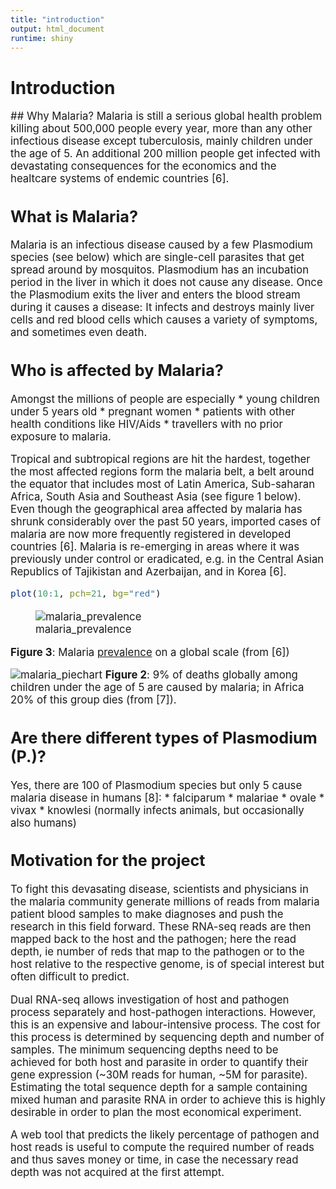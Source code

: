 ```yaml
---
title: "introduction"
output: html_document
runtime: shiny
---
```

# Introduction <a id="chapter-1"></a>

<big>
## Why Malaria?
Malaria is still a serious global health problem killing about 500,000 people every year, more than any other infectious disease except tuberculosis, mainly children under the age of 5. An additional 200 million people get infected with devastating consequences for the economics and the healtcare systems of endemic countries [6].

## What is Malaria?
Malaria is an infectious disease caused by a few Plasmodium species (see below) which are single-cell parasites that get spread around by mosquitos.
Plasmodium has an incubation period in the liver in which it does not cause any disease. Once the Plasmodium exits the liver and enters the blood stream during it causes a disease: It infects and destroys mainly liver cells and red blood cells which causes a variety of symptoms, and sometimes even death.

## Who is affected by Malaria?
Amongst the millions of people are especially
* young children under 5 years old
* pregnant women
* patients with other health conditions like HIV/Aids
* travellers with no prior exposure to malaria.

Tropical and subtropical regions are hit the hardest, together the most affected regions form the malaria belt, a belt around the equator that includes most of Latin America, Sub-saharan Africa, South Asia and Southeast Asia (see figure 1 below). Even though the geographical area affected by malaria has shrunk considerably over the past 50 years, imported cases of malaria are now more frequently registered in developed countries [6]. Malaria is re-emerging in areas where it was previously under control or eradicated, e.g. in the Central Asian Republics of Tajikistan and Azerbaijan, and in Korea [6].

```r
plot(10:1, pch=21, bg="red")
```

![malaria_prevalence](../img/malaria_prevalence.png)  

**Figure 3**: Malaria [prevalence](https://www.nobelprize.org/educational/medicine/malaria/readmore/global.html "the proportion of a population that at some point in their life have experienced this disease") on a global scale (from [6]) 
 
 
![malaria_piechart](../img/malaria_piechart.png) 
**Figure 2**: 9% of deaths globally among children under the age of 5 are caused by malaria; in Africa 20% of this group dies (from [7]). 

## Are there different types of Plasmodium (P.)?
Yes, there are 100 of Plasmodium species but only 5 cause malaria disease in humans [8]:
* falciparum
* malariae
* ovale
* vivax
* knowlesi (normally infects animals, but occasionally also humans)


## Motivation for the project

To fight this devasating disease, scientists and physicians in the malaria community generate millions of reads from malaria patient blood samples to make diagnoses and push the research in this field forward. These RNA-seq reads are then mapped back to the host and the pathogen; here the read depth, ie number of reds that map to the pathogen or to the host relative to the respective genome, is of special interest but often difficult to predict.

Dual RNA-seq allows investigation of host and pathogen process separately and host-pathogen interactions.
However, this is an expensive and labour-intensive process.
The cost for this process is determined by sequencing depth and number of samples.
The minimum sequencing depths need to be achieved for both host and parasite in order to quantify their gene expression (~30M reads for human, ~5M for parasite).
Estimating the total sequence depth for a sample containing mixed human and parasite RNA in order to achieve this is highly desirable in order to plan the most economical experiment. 

A web tool that predicts the likely percentage of pathogen and host reads is useful to compute the required number of reads and thus saves money or time, in case the necessary read depth was not acquired at the first attempt. 
</big>
